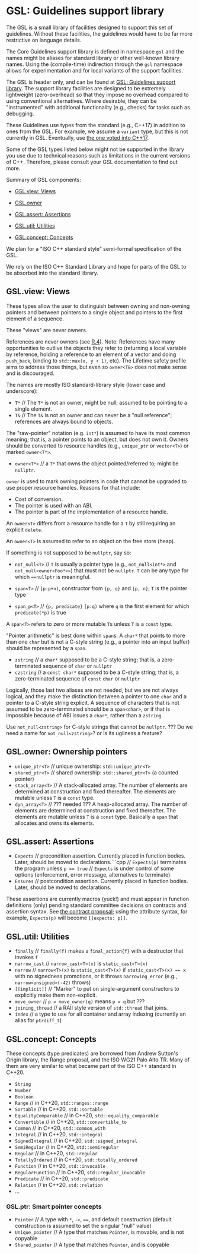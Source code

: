 # <a href="#" name="S-gsl"></a>GSL: Guidelines support library

The GSL is a small library of facilities designed to support this set of guidelines.
Without these facilities, the guidelines would have to be far more restrictive on language details.

The Core Guidelines support library is defined in namespace `gsl` and the names might be aliases for standard library or other well-known library names. Using the (compile-time) indirection through the `gsl` namespace allows for experimentation and for local variants of the support facilities.

The GSL is header only, and can be found at [GSL: Guidelines support library](https://github.com/Microsoft/GSL).
The support library facilities are designed to be extremely lightweight (zero-overhead) so that they impose no overhead compared to using conventional alternatives.
Where desirable, they can be "instrumented" with additional functionality (e.g., checks) for tasks such as debugging.

These Guidelines use types from the standard (e.g., C++17) in addition to ones from the GSL.
For example, we assume a `variant` type, but this is not currently in GSL.
Eventually, use [the one voted into C++17](http://www.open-std.org/jtc1/sc22/wg21/docs/papers/2016/p0088r3.html).

Some of the GSL types listed below might not be supported in the library you use due to technical reasons such as limitations in the current versions of C++.
Therefore, please consult your GSL documentation to find out more.

Summary of GSL components:

* [GSL.view: Views](/gsl#SS-views)

* [GSL.owner](/gsl#SS-ownership)

* [GSL.assert: Assertions](/gsl#SS-assertions)

* [GSL.util: Utilities](/gsl#SS-utilities)

* [GSL.concept: Concepts](/gsl#SS-gsl-concepts)


We plan for a "ISO C++ standard style" semi-formal specification of the GSL.

We rely on the ISO C++ Standard Library and hope for parts of the GSL to be absorbed into the standard library.

## <a href="#" name="SS-views"></a>GSL.view: Views

These types allow the user to distinguish between owning and non-owning pointers and between pointers to a single object and pointers to the first element of a sequence.

These "views" are never owners.

References are never owners (see [R.4](/resource#Rr-ref)). Note: References have many opportunities to outlive the objects they refer to (returning a local variable by reference, holding a reference to an element of a vector and doing `push_back`, binding to `std::max(x, y + 1)`, etc). The Lifetime safety profile aims to address those things, but even so `owner<T&>` does not make sense and is discouraged.


The names are mostly ISO standard-library style (lower case and underscore):

* `T*`      // The `T*` is not an owner, might be null; assumed to be pointing to a single element.
* `T&`      // The `T&` is not an owner and can never be a "null reference"; references are always bound to objects.

The "raw-pointer" notation (e.g. `int*`) is assumed to have its most common meaning; that is, a pointer points to an object, but does not own it.
Owners should be converted to resource handles (e.g., `unique_ptr` or `vector<T>`) or marked `owner<T*>`.

* `owner<T*>`   // a `T*` that owns the object pointed/referred to; might be `nullptr`.

`owner` is used to mark owning pointers in code that cannot be upgraded to use proper resource handles.
Reasons for that include:

* Cost of conversion.
* The pointer is used with an ABI.
* The pointer is part of the implementation of a resource handle.

An `owner<T>` differs from a resource handle for a `T` by still requiring an explicit `delete`.

An `owner<T>` is assumed to refer to an object on the free store (heap).

If something is not supposed to be `nullptr`, say so:

* `not_null<T>`   // `T` is usually a pointer type (e.g., `not_null<int*>` and `not_null<owner<Foo*>>`) that must not be `nullptr`.
  `T` can be any type for which `==nullptr` is meaningful.

* `span<T>`       // `[p:p+n)`, constructor from `{p, q}` and `{p, n}`; `T` is the pointer type
* `span_p<T>`     // `{p, predicate}` `[p:q)` where `q` is the first element for which `predicate(*p)` is true

A `span<T>` refers to zero or more mutable `T`s unless `T` is a `const` type.

"Pointer arithmetic" is best done within `span`s.
A `char*` that points to more than one `char` but is not a C-style string (e.g., a pointer into an input buffer) should be represented by a `span`.

* `zstring`    // a `char*` supposed to be a C-style string; that is, a zero-terminated sequence of `char` or `nullptr`
* `czstring`   // a `const char*` supposed to be a C-style string; that is, a zero-terminated sequence of `const` `char` or `nullptr`

Logically, those last two aliases are not needed, but we are not always logical, and they make the distinction between a pointer to one `char` and a pointer to a C-style string explicit.
A sequence of characters that is not assumed to be zero-terminated should be a `span<char>`, or if that is impossible because of ABI issues a `char*`, rather than a `zstring`.


Use `not_null<zstring>` for C-style strings that cannot be `nullptr`. ??? Do we need a name for `not_null<zstring>`? or is its ugliness a feature?

## <a href="#" name="SS-ownership"></a>GSL.owner: Ownership pointers

* `unique_ptr<T>`     // unique ownership: `std::unique_ptr<T>`
* `shared_ptr<T>`     // shared ownership: `std::shared_ptr<T>` (a counted pointer)
* `stack_array<T>`    // A stack-allocated array. The number of elements are determined at construction and fixed thereafter. The elements are mutable unless `T` is a `const` type.
* `dyn_array<T>`      // ??? needed ??? A heap-allocated array. The number of elements are determined at construction and fixed thereafter.
  The elements are mutable unless `T` is a `const` type. Basically a `span` that allocates and owns its elements.

## <a href="#" name="SS-assertions"></a>GSL.assert: Assertions

* `Expects`     // precondition assertion. Currently placed in function bodies. Later, should be moved to declarations.```cpp
                // `Expects(p)` terminates the program unless `p == true`
                // `Expects` is under control of some options (enforcement, error message, alternatives to terminate)
* `Ensures`     // postcondition assertion. Currently placed in function bodies. Later, should be moved to declarations.

These assertions are currently macros (yuck!) and must appear in function definitions (only)
pending standard committee decisions on contracts and assertion syntax.
See [the contract proposal](http://www.open-std.org/jtc1/sc22/wg21/docs/papers/2016/p0380r1.pdf); using the attribute syntax,
for example, `Expects(p)` will become `[[expects: p]]`.

## <a href="#" name="SS-utilities"></a>GSL.util: Utilities

* `finally`        // `finally(f)` makes a `final_action{f}` with a destructor that invokes `f`
* `narrow_cast`    // `narrow_cast<T>(x)` is `static_cast<T>(x)`
* `narrow`         // `narrow<T>(x)` is `static_cast<T>(x)` if `static_cast<T>(x) == x` with no signedness promotions, or it throws `narrowing_error` (e.g., `narrow<unsigned>(-42)` throws)
* `[[implicit]]`   // "Marker" to put on single-argument constructors to explicitly make them non-explicit.
* `move_owner`     // `p = move_owner(q)` means `p = q` but ???
* `joining_thread` // a RAII style version of `std::thread` that joins.
* `index`          // a type to use for all container and array indexing (currently an alias for `ptrdiff_t`)

## <a href="#" name="SS-gsl-concepts"></a>GSL.concept: Concepts

These concepts (type predicates) are borrowed from
Andrew Sutton's Origin library,
the Range proposal,
and the ISO WG21 Palo Alto TR.
Many of them are very similar to what became part of the ISO C++ standard in C++20.

* `String`
* `Number`
* `Boolean`
* `Range`              // in C++20, `std::ranges::range`
* `Sortable`           // in C++20, `std::sortable`
* `EqualityComparable` // in C++20, `std::equality_comparable`
* `Convertible`        // in C++20, `std::convertible_to`
* `Common`             // in C++20, `std::common_with`
* `Integral`           // in C++20, `std::integral`
* `SignedIntegral`     // in C++20, `std::signed_integral`
* `SemiRegular`        // in C++20, `std::semiregular`
* `Regular`            // in C++20, `std::regular`
* `TotallyOrdered`     // in C++20, `std::totally_ordered`
* `Function`           // in C++20, `std::invocable`
* `RegularFunction`    // in C++20, `std::regular_invocable`
* `Predicate`          // in C++20, `std::predicate`
* `Relation`           // in C++20, `std::relation`
* ...

### <a href="#" name="SS-gsl-smartptrconcepts"></a>GSL.ptr: Smart pointer concepts

* `Pointer`  // A type with `*`, `->`, `==`, and default construction (default construction is assumed to set the singular "null" value)
* `Unique_pointer`  // A type that matches `Pointer`, is movable, and is not copyable
* `Shared_pointer`   // A type that matches `Pointer`, and is copyable

